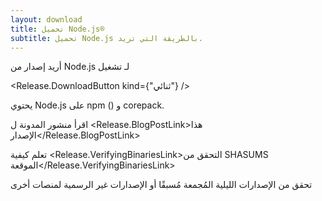 ```yaml
---
layout: download
title: تحميل Node.js®️
subtitle: تحميل Node.js بالطريقة التي تريد.
---
```


<section>
  أريد إصدار <Release.VersionDropdown /> من Node.js لـ <Release.OperatingSystemDropdown /> تشغيل <Release.BitnessDropdown />

  <Release.DownloadButton kind={"ثنائي"} />
</section>

<section>
  يحتوي Node.js على <LinkWithArrow href="https://npmjs.com">npm</LinkWithArrow> (<Release.NpmVersion />) و corepack.

  اقرأ منشور المدونة ل <Release.BlogPostLink>هذا الإصدار</Release.BlogPostLink>

  تعلم كيفية <Release.VerifyingBinariesLink>التحقق من SHASUMS الموقعة</Release.VerifyingBinariesLink>

  تحقق من <LinkWithArrow href="https://nodejs.org/download/nightly/">الإصدارات الليلية</LinkWithArrow> المُجمعة مُسبقًا أو <LinkWithArrow href="https://unofficial-builds.nodejs.org/download/">الإصدارات غير الرسمية</LinkWithArrow> لمنصات أخرى
</section>
